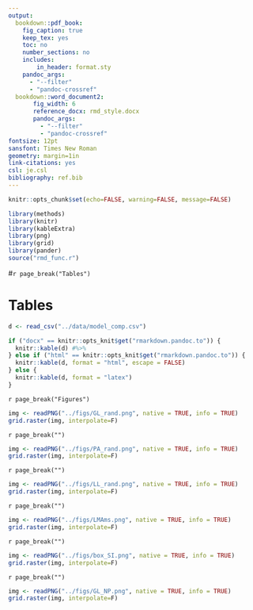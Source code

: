 ```yaml
---
output:
  bookdown::pdf_book:
    fig_caption: true
    keep_tex: yes
    toc: no
    number_sections: no
    includes:
        in_header: format.sty
    pandoc_args:
      - "--filter"
      - "pandoc-crossref"
  bookdown::word_document2:
       fig_width: 6
       reference_docx: rmd_style.docx
       pandoc_args:
         - "--filter"
         - "pandoc-crossref"
fontsize: 12pt
sansfont: Times New Roman
geometry: margin=1in
link-citations: yes
csl: je.csl
bibliography: ref.bib
---
```


```r
knitr::opts_chunk$set(echo=FALSE, warning=FALSE, message=FALSE)
```

```r
library(methods)
library(knitr)
library(kableExtra)
library(png)
library(grid)
library(pander)
source("rmd_func.r")

```


#`r page_break("Tables")`

# Tables

```r

d <- read_csv("../data/model_comp.csv")

if ("docx" == knitr::opts_knit$get("rmarkdown.pandoc.to")) {
  knitr::kable(d) #%>%
} else if ("html" == knitr::opts_knit$get("rmarkdown.pandoc.to")) {
  knitr::kable(d, format = "html", escape = FALSE)
} else {
  knitr::kable(d, format = "latex")
}

```

`r page_break("Figures")`

```r

img <- readPNG("../figs/GL_rand.png", native = TRUE, info = TRUE)
grid.raster(img, interpolate=F)

```

`r page_break("")`

```r

img <- readPNG("../figs/PA_rand.png", native = TRUE, info = TRUE)
grid.raster(img, interpolate=F)

```

`r page_break("")`

```r

img <- readPNG("../figs/LL_rand.png", native = TRUE, info = TRUE)
grid.raster(img, interpolate=F)

```

`r page_break("")`

```r

img <- readPNG("../figs/LMAms.png", native = TRUE, info = TRUE)
grid.raster(img, interpolate=F)

```

`r page_break("")`

```r

img <- readPNG("../figs/box_SI.png", native = TRUE, info = TRUE)
grid.raster(img, interpolate=F)

```

`r page_break("")`

```r

img <- readPNG("../figs/GL_NP.png", native = TRUE, info = TRUE)
grid.raster(img, interpolate=F)

```
